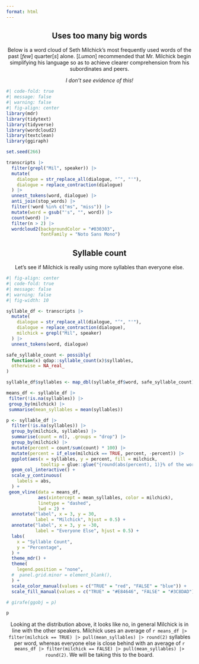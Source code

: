 ```yaml
---
format: html
---
```


<center>

::: text
## Uses too many big words

Below is a word cloud of Seth Milchick's most frequently used words of the past \[*few*\] quarter\[*s*\] alone. \[*Lumon*\] recommended that Mr. Milchick begin simplifying his language so as to achieve clearer comprehension from his subordinates and peers.

*I don't see evidence of this!*
:::

</center>


```r
#| code-fold: true
#| message: false
#| warning: false
#| fig-align: center
library(mdr)
library(tidytext)
library(tidyverse)
library(wordcloud2)
library(textclean)
library(ggiraph)

set.seed(266)

transcripts |> 
  filter(grepl("Mil", speaker)) |>
  mutate(
    dialogue = str_replace_all(dialogue, "’", "'"),
    dialogue = replace_contraction(dialogue)
  ) |>
  unnest_tokens(word, dialogue) |>
  anti_join(stop_words) |>
  filter(!word %in% c("ms", "miss")) |>
  mutate(word = gsub("'s", "", word)) |>
  count(word) |>
  filter(n > 2) |>
  wordcloud2(backgroundColor = "#030303",
             fontFamily = "Noto Sans Mono")
```

<center>

::: text
## Syllable count

Let's see if Milchick is really using more syllables than everyone else.
:::

</center>

```r
#| fig-align: center
#| code-fold: true
#| message: false
#| warning: false
#| fig-width: 10

syllable_df <- transcripts |>
  mutate(
    dialogue = str_replace_all(dialogue, "’", "'"),
    dialogue = replace_contraction(dialogue),
    milchick = grepl("Mil", speaker)
  ) |>
  unnest_tokens(word, dialogue) 

safe_syllable_count <- possibly(
  function(x) qdap::syllable_count(x)$syllables, 
  otherwise = NA_real_
)

syllable_df$syllables <- map_dbl(syllable_df$word, safe_syllable_count)

means_df <- syllable_df |>
 filter(!is.na(syllables)) |>
 group_by(milchick) |>
 summarise(mean_syllables = mean(syllables))

p <- syllable_df |>
  filter(!is.na(syllables)) |>
  group_by(milchick, syllables) |>
  summarise(count = n(), .groups = "drop") |>
  group_by(milchick) |>
  mutate(percent = count/sum(count) * 100) |>
  mutate(percent = if_else(milchick == TRUE, percent, -percent)) |>
  ggplot(aes(x = syllables, y = percent, fill = milchick,
             tooltip = glue::glue("{round(abs(percent), 1)}% of the words used by {ifelse(milchick, 'Milchick','everyone else')} had {syllables} {ifelse(syllables !=1, 'syllables', 'syllable')}"))) +
  geom_col_interactive() +
  scale_y_continuous(
    labels = abs,
  ) +
 geom_vline(data = means_df,
            aes(xintercept = mean_syllables, color = milchick),
            linetype = "dashed",
            lwd = 2) +
  annotate("label", x = 3, y = 30,
           label = "Milchick", hjust = 0.5) +
  annotate("label", x = 3, y = -30,
           label = "Everyone Else", hjust = 0.5) +
  labs(
    x = "Syllable Count",
    y = "Percentage",
  ) +
  theme_mdr() +
  theme(
    legend.position = "none",
  #  panel.grid.minor = element_blank(),
  ) +
  scale_color_manual(values = c("TRUE" = "red", "FALSE" = "blue")) +
  scale_fill_manual(values = c("TRUE" = "#E84646", "FALSE" = "#3C8DAD"))

# girafe(ggobj = p)

p
```


<center>

::: text
Looking at the distribution above, it looks like no, in general Milchick is in line with the other speakers. Milchick uses an average of `r means_df |> filter(milchick == TRUE) |> pull(mean_syllables) |> round(2)` syllables per word, whereas everyone else is close behind with an average of `r means_df |> filter(milchick == FALSE) |> pull(mean_syllables) |> round(2)`. We will be taking this to the board.
:::

</center>
